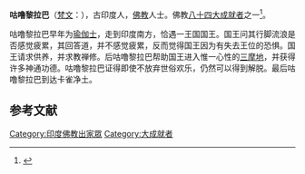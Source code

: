 {{refimprove|time=2017-07-29T09:05:11+00:00}}
'''咕噜黎拉巴'''（[[梵文|梵文]]：{{lang|ISAT|Lilapa}}），古印度人，[[佛教|佛教]]人士。佛教[[八十四大成就者|八十四大成就者]]之一<ref>{{cite book | language = zh-hans | author = 馬吉祥 | coauthors = 仁青加布| title = 中國藏密聖像解說 | url =  | date = 1998年 | location =  | publisher = 利文出版社 | id =  | isbn =  | pages = 32页 }}</ref>。

咕噜黎拉巴早年为[[瑜伽士|瑜伽士]]，走到印度南方，恰遇一王国国王。国王问其行脚流浪是否感觉疲累，其回答道，并不感觉疲累，反而觉得国王因为有失去王位的恐惧。国王请求供养，并求教禅修。后咕噜黎拉巴帮助国王进入惟一心性的[[三摩地|三摩地]]，并获得许多神通功德。咕噜黎拉巴证得即使不放弃世俗欢乐，仍然可以得到解脱。最后咕噜黎拉巴到达卡雀净土。

==参考文献==
<div class="references-small">
<references></references>
</div>

{{佛教人物小作品}}
{{84Buddhist}}
[[Category:印度佛教出家眾|Category:印度佛教出家眾]]
[[Category:大成就者|Category:大成就者]]